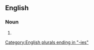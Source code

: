 ==English==

===Noun===
{{head|en|noun plural form}}

# {{plural of|indefatigability|lang=en}}

[[Category:English plurals ending in "-ies"]]